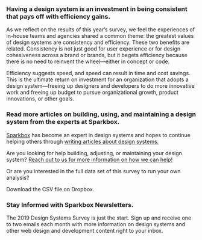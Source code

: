 
<HeaderBlock>

### Having a design system is an investment in being consistent that pays off with efficiency gains.

</HeaderBlock>

<ContentBlock>

As we reflect on the results of this year’s survey, we feel the experiences of in-house teams and agencies shared a common theme: the greatest values of design systems are consistency and efficiency. These two benefits are related. Consistency is not just good for user experience or for design cohesiveness across a brand or brands, but it begets efficiency because there is no need to reinvent the wheel—either in concept or code.

Efficiency suggests speed, and speed can result in time and cost savings. This is the ultimate return on investment for an organization that adopts a design system—freeing up designers and developers to do more innovative work and freeing up budget to pursue organizational growth, product innovations, or other goals.

</ContentBlock>

<HeaderBlock>

### Read more articles on building, using, and maintaining a design system from the experts at Sparkbox.

</HeaderBlock>

<ContentBlock>

[Sparkbox][1] has become an expert in design systems and hopes to continue helping others through [writing articles about design systems.][2]

<LinkList>
  <LinkItem
    title="Your Design System Team Is Part of the&nbsp;Product"
    href="https://seesparkbox.com/foundry/design_systems_teams_are_part_of_the_product"
    author="Drew Clemens"
    authorUrl="https://seesparkbox.com/foundry/author/drew_clemens"
  />

  <LinkItem
    title="Engaging Subscribers in Your Design System from FullStack&nbsp;NYC"
    href="https://seesparkbox.com/foundry/making_design_systems_engaging_session_from_fullstack_NYC"
    author="Catherine Meade"
    authorUrl="https://seesparkbox.com/foundry/author/catherine_meade"
  />

  <LinkItem
    title="How to Get Started with a Design&nbsp;System"
    href="https://seesparkbox.com/foundry/design_system_planning_project_discovery_phase"
    author="Emily Gray"
    authorUrl="https://seesparkbox.com/foundry/author/emily_gray"
  />

  <LinkItem
    title="The Top Design System Tools from Our 2019 Survey and Why “Top” Might Be an&nbsp;Overstatement"
    href="https://seesparkbox.com/foundry/comparing_design_system_tools"
    author="Julie Young"
    authorUrl="https://seesparkbox.com/foundry/author/julie_young"
  />
</LinkList>

Are you looking for help building, adjusting, or maintaining your design system? [Reach out to us for more information on how we can help!][3]

Or are you interested in the full data set of this survey to run your own analysis?

<SpecialLink href="https://www.dropbox.com/s/8jkacbyvs1ginfi/2019%20Design%20Systems%20Survey%20Shared%20Results.xlsx?dl=0">Download the CSV file on Dropbox.</SpecialLink>

</ContentBlock>

<HeaderBlock>

### Stay Informed with Sparkbox Newsletters.

</HeaderBlock>

<ContentBlock>

The 2019 Design Systems Survey is just the start. Sign up and receive one to two emails each month with more information on design systems and other web design and development content right to your inbox.
<Form />

</ContentBlock>

[1]: https://seesparkbox.com "Sparkbox Website Homepage"
[2]: https://seesparkbox.com/foundry/category/design_systems "Sparbox Website Foundry Page"
[3]: https://seesparkbox.com/work-with-us "Sparkbox Website Work With Us Page"
